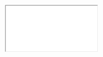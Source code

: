 
<Meta title="Module 1: Foundations/Section 1: Atoms/Text Box (Password)/Requirements" />

<style>{`
  /* IMPORTANT to get iframes full-screening */
  html { overflow: hidden; }
  .sbdocs { padding: 0; }
  .sbdocs-content { width: calc(100%-2px); max-width: unset;}
`}</style>

<iframe
  src={'http://uxdesign.fmr.com/users/Bethany_Clark/Leap/SmallChange/Web/published-assets/m1-atom-text-box-password.pdf'}
  style={{ width: '100%', height: '100vh' }}
></iframe>
